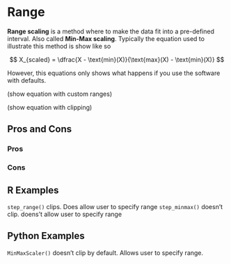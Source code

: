 # Range {#sec-normalization}

**Range scaling** is a method where to make the data fit into a pre-defined interval. Also called **Min-Max scaling**. Typically the equation used to illustrate this method is show like so

$$
X_{scaled} = \dfrac{X - \text{min}(X)}{\text{max}(X) - \text{min}(X)}
$$

However, this equations only shows what happens if you use the software with defaults.

(show equation with custom ranges)

(show equation with clipping)

## Pros and Cons

### Pros

### Cons

## R Examples

`step_range()` clips. Does allow user to specify range `step_minmax()` doesn't clip. doens't allow user to specify range

## Python Examples

`MinMaxScaler()` doesn't clip by default. Allows user to specify range.
